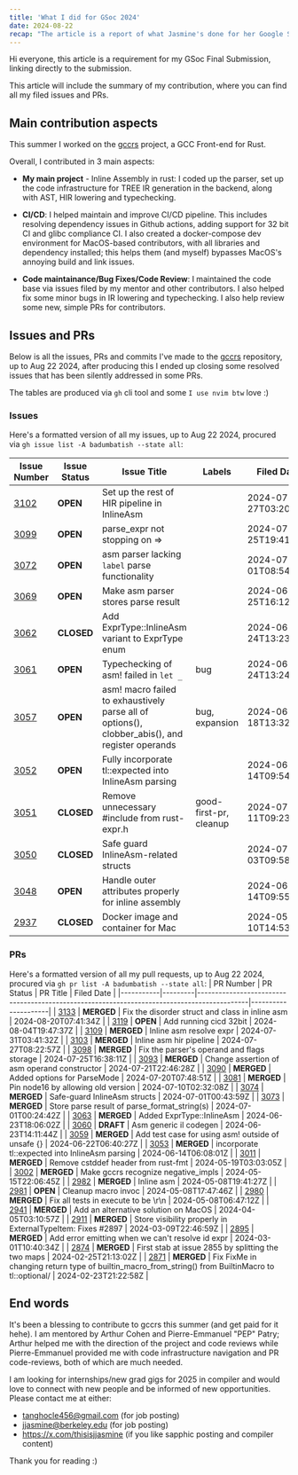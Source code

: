 ```yaml
---
title: 'What I did for GSoc 2024'
date: 2024-08-22
recap: "The article is a report of what Jasmine's done for her Google Summer Of Code"
---
```


Hi everyone, this article is a requirement for my GSoc Final Submission, linking directly to the submission.

This article will include the summary of my contribution, where you can find all my filed issues and PRs.

## Main contribution aspects

This summer I worked on the [gccrs](https://github.com/Rust-GCC/gccrs) project, a GCC Front-end for Rust.

Overall, I contributed in 3 main aspects:

- **My main project** - Inline Assembly in rust: I coded up the parser, set up the code infrastructure for TREE IR generation in the backend, along with AST, HIR lowering and typechecking. 

- **CI/CD**: I helped maintain and improve CI/CD pipeline. This includes resolving dependency issues in Github actions, adding support for 32 bit CI and glibc compliance CI.
I also created a docker-compose dev environment for MacOS-based contributors, with all libraries and dependency installed; this helps them (and myself) bypasses MacOS's annoying build and link issues.

- **Code maintainance/Bug Fixes/Code Review**: I maintained the code base via issues filed by my mentor and other contributors. I also helped fix some minor bugs in IR lowering and typechecking. I also help review some new, simple PRs for contributors.

## Issues and PRs
Below is all the issues, PRs and commits I've made to the [gccrs](https://github.com/Rust-GCC/gccrs) repository, up to Aug 22 2024, after producing this I ended up closing some resolved issues that has been silently addressed in some PRs.

The tables are produced via `gh` cli tool and some `I use nvim btw` love :)
### Issues
Here's a formatted version of all my issues, up to Aug 22 2024, procured via `gh issue list -A badumbatish --state all`:

| Issue Number | Issue Status  | Issue Title                                                                                                    | Labels                     | Filed Date                   |
|------|---------|----------------------------------------------------------------------------------------------------------|----------------------------|------------------------|
| [3102](https://github.com/Rust-GCC/gccrs/issues/3102) | **OPEN**    | Set up the rest of HIR pipeline in InlineAsm                                                              |                            | 2024-07-27T03:20:50Z   |
| [3099](https://github.com/Rust-GCC/gccrs/issues/3099) | **OPEN**    | parse_expr not stopping on =>                                                                             |                            | 2024-07-25T19:41:07Z   |
| [3072](https://github.com/Rust-GCC/gccrs/issues/3072) | **OPEN**    | asm parser lacking `label` parse functionality                                                           |                            | 2024-07-01T08:54:12Z   |
| [3069](https://github.com/Rust-GCC/gccrs/issues/3069) | **OPEN**    | Make asm parser stores parse result                                                                      |                            | 2024-06-25T16:12:44Z   |
| [3062](https://github.com/Rust-GCC/gccrs/issues/3062) | **CLOSED**  | Add ExprType::InlineAsm variant to ExprType enum                                                          |                            | 2024-06-24T13:23:55Z   |
| [3061](https://github.com/Rust-GCC/gccrs/issues/3061) | **OPEN**    | Typechecking of asm! failed in `let _`                                                                    | bug                        | 2024-06-24T13:24:07Z   |
| [3057](https://github.com/Rust-GCC/gccrs/issues/3057) | **OPEN**    | asm! macro failed to exhaustively parse all of options(), clobber_abis(), and register operands           | bug, expansion             | 2024-06-18T13:32:24Z   |
| [3052](https://github.com/Rust-GCC/gccrs/issues/3052) | **OPEN**    | Fully incorporate tl::expected into InlineAsm parsing                                                     |                            | 2024-06-14T09:54:17Z   |
| [3051](https://github.com/Rust-GCC/gccrs/issues/3051) | **CLOSED**  | Remove unnecessary #include from rust-expr.h                                                              | good-first-pr, cleanup     | 2024-07-11T09:23:53Z   |
| [3050](https://github.com/Rust-GCC/gccrs/issues/3050) | **CLOSED**  | Safe guard InlineAsm-related structs                                                                      |                            | 2024-07-03T09:58:52Z   |
| [3048](https://github.com/Rust-GCC/gccrs/issues/3048) | **OPEN**    | Handle outer attributes properly for inline assembly                                                      |                            | 2024-06-14T09:55:37Z   |
| [2937](https://github.com/Rust-GCC/gccrs/issues/2937) | **CLOSED**  | Docker image and container for Mac                                                                        |                            | 2024-05-10T14:53:25Z   |

### PRs


Here's a formatted version of all my pull requests, up to Aug 22 2024, procured via `gh pr list -A badumbatish --state all`:
| PR Number | PR Status  | PR Title                                                                                      | Filed Date                |
|-----------|---------|--------------------------------------------------------------------------------------------|---------------------|
| [3133](https://github.com/Rust-GCC/gccrs/pull/3133)      | **MERGED**  | Fix the disorder struct and class in inline asm                                             | 2024-08-20T07:41:34Z |
| [3119](https://github.com/Rust-GCC/gccrs/pull/3119)      | **OPEN**    | Add running cicd 32bit                                                                      | 2024-08-04T19:47:37Z |
| [3109](https://github.com/Rust-GCC/gccrs/pull/3109)      | **MERGED**  | Inline asm resolve expr                                                                     | 2024-07-31T03:41:32Z |
| [3103](https://github.com/Rust-GCC/gccrs/pull/3103)      | **MERGED**  | Inline asm hir pipeline                                                                     | 2024-07-27T08:22:57Z |
| [3098](https://github.com/Rust-GCC/gccrs/pull/3098)      | **MERGED**  | Fix the parser's operand and flags storage                                                  | 2024-07-25T16:38:11Z |
| [3093](https://github.com/Rust-GCC/gccrs/pull/3093)      | **MERGED**  | Change assertion of asm operand constructor                                                 | 2024-07-21T22:46:28Z |
| [3090](https://github.com/Rust-GCC/gccrs/pull/3090)      | **MERGED**  | Added options for ParseMode                                                                 | 2024-07-20T07:48:51Z |
| [3081](https://github.com/Rust-GCC/gccrs/pull/3081)      | **MERGED**  | Pin node16 by allowing old version                                                          | 2024-07-10T02:32:08Z |
| [3074](https://github.com/Rust-GCC/gccrs/pull/3074)      | **MERGED**  | Safe-guard InlineAsm structs                                                                | 2024-07-01T00:43:59Z |
| [3073](https://github.com/Rust-GCC/gccrs/pull/3073)      | **MERGED**  | Store parse result of parse_format_string(s)                                                | 2024-07-01T00:24:42Z |
| [3063](https://github.com/Rust-GCC/gccrs/pull/3063)      | **MERGED**  | Added ExprType::InlineAsm                                                                   | 2024-06-23T18:06:02Z |
| [3060](https://github.com/Rust-GCC/gccrs/pull/3060)      | **DRAFT**   | Asm generic il codegen                                                                      | 2024-06-23T14:11:44Z |
| [3059](https://github.com/Rust-GCC/gccrs/pull/3059)      | **MERGED**  | Add test case for using asm! outside of unsafe {}                                           | 2024-06-22T06:40:27Z |
| [3053](https://github.com/Rust-GCC/gccrs/pull/3053)      | **MERGED**  | incorporate tl::expected into InlineAsm parsing                                             | 2024-06-14T06:08:01Z |
| [3011](https://github.com/Rust-GCC/gccrs/pull/3011)      | **MERGED**  | Remove cstddef header from rust-fmt                                                         | 2024-05-19T03:03:05Z |
| [3002](https://github.com/Rust-GCC/gccrs/pull/3002)      | **MERGED**  | Make gccrs recognize negative_impls                                                         | 2024-05-15T22:06:45Z |
| [2982](https://github.com/Rust-GCC/gccrs/pull/2982)      | **MERGED**  | Inline asm                                                                                  | 2024-05-08T19:41:27Z |
| [2981](https://github.com/Rust-GCC/gccrs/pull/2981)      | **OPEN**    | Cleanup macro invoc                                                                         | 2024-05-08T17:47:46Z |
| [2980](https://github.com/Rust-GCC/gccrs/pull/2980)      | **MERGED**  | Fix all tests in execute to be \r\n                                                         | 2024-05-08T06:47:12Z |
| [2941](https://github.com/Rust-GCC/gccrs/pull/2941)      | **MERGED**  | Add an alternative solution on MacOS                                                        | 2024-04-05T03:10:57Z |
| [2911](https://github.com/Rust-GCC/gccrs/pull/2911)      | **MERGED**  | Store visibility properly in ExternalTypeItem: Fixes #2897                                  | 2024-03-09T22:46:59Z |
| [2895](https://github.com/Rust-GCC/gccrs/pull/2895)      | **MERGED**  | Add error emitting when we can't resolve id expr                                            | 2024-03-01T10:40:34Z |
| [2874](https://github.com/Rust-GCC/gccrs/pull/2874)      | **MERGED**  | First stab at issue 2855 by splitting the two maps                                          | 2024-02-25T21:13:02Z |
| [2871](https://github.com/Rust-GCC/gccrs/pull/2871)      | **MERGED**  | Fix FixMe in changing return type of builtin_macro_from_string() from BuiltinMacro to tl::optional/<BuiltinMacro/> | 2024-02-23T21:22:58Z |

## End words

It's been a blessing to contribute to gccrs this summer (and get paid for it hehe). I am mentored by Arthur Cohen and Pierre-Emmanuel "PEP" Patry; Arthur helped me with the direction of the project and code reviews while Pierre-Emmanuel provided me with code infrastructure navigation and PR code-reviews, both of which are much needed.

I am looking for internships/new grad gigs for 2025 in compiler and would love to connect with new people and be informed of new opportunities. Please contact me at either:
- tanghocle456@gmail.com (for job posting)
- jjasmine@berkeley.edu (for job posting)
- https://x.com/thisisjjasmine (if you like sapphic posting and compiler content)
 

Thank you for reading :)
